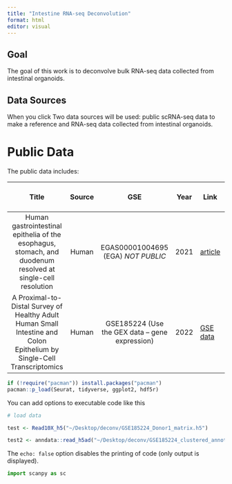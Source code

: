 ```yaml
---
title: "Intestine RNA-seq Deconvolution"
format: html
editor: visual
---
```


## Goal

The goal of this work is to deconvolve bulk RNA-seq data collected from intestinal organoids.

## Data Sources

When you click Two data sources will be used: public scRNA-seq data to make a reference and RNA-seq data collected from intestinal organoids.

# Public Data

The public data includes:

|                                                         Title                                                          | Source |                       GSE                       | Year | Link                                                                     | number of samples |
|:----------:|:----------:|:----------:|:----------:|------------|------------|
|      Human gastrointestinal epithelia of the esophagus, stomach, and duodenum resolved at single-cell resolution       | Human  |       EGAS00001004695 (EGA) *NOT PUBLIC*        | 2021 | [article](https://doi.org/10.1016/j.celrep.2021.108819)                  | TBD               |
| A Proximal-to-Distal Survey of Healthy Adult Human Small Intestine and Colon Epithelium by Single-Cell Transcriptomics | Human  | GSE185224 (Use the GEX data -- gene expression) | 2022 | [GSE data](https://www.ncbi.nlm.nih.gov/geo/query/acc.cgi?acc=GSE185224) | 3 donors          |

```r

if (!require("pacman")) install.packages("pacman")
pacman::p_load(Seurat, tidyverse, ggplot2, hdf5r)

```

You can add options to executable code like this

```r
# load data

test <- Read10X_h5("~/Desktop/deconv/GSE185224_Donor1_matrix.h5")

```

```r

test2 <- anndata::read_h5ad("~/Desktop/deconv/GSE185224_clustered_annotated_adata_k10_lr0.92_v1.7.h5ad")


```

The `echo: false` option disables the printing of code (only output is displayed).

```python

import scanpy as sc


```
